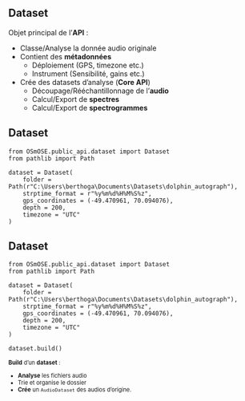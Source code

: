 ## Dataset {auto-animate=true}

Objet [principal]{.primary} de l'**API** :

- Classe/Analyse la [donnée audio]{.primary} [originale]{.secondary}
- Contient des **métadonnées**
    - [Déploiement]{.primary} (GPS, timezone etc.)
    - [Instrument]{.secondary} (Sensibilité, gains etc.)
- Crée des [datasets d'analyse]{.primary} (**Core API**)
    - [Découpage]{.primary}/[Rééchantillonnage]{.secondary} de l'**audio**
    - [Calcul]{.primary}/[Export]{.secondary} de **spectres**
    - [Calcul]{.primary}/[Export]{.secondary} de **spectrogrammes**

## Dataset {auto-animate=true}

```.python
from OSmOSE.public_api.dataset import Dataset
from pathlib import Path

dataset = Dataset(
    folder = Path(r"C:\Users\berthoga\Documents\Datasets\dolphin_autograph"),
    strptime_format = r"%y%m%d%H%M%S%z",
    gps_coordinates = (-49.470961, 70.094076),
    depth = 200,
    timezone = "UTC"
)
```

## Dataset {auto-animate=true}

```.python
from OSmOSE.public_api.dataset import Dataset
from pathlib import Path

dataset = Dataset(
    folder = Path(r"C:\Users\berthoga\Documents\Datasets\dolphin_autograph"),
    strptime_format = r"%y%m%d%H%M%S%z",
    gps_coordinates = (-49.470961, 70.094076),
    depth = 200,
    timezone = "UTC"
)

dataset.build()
```

::: {style="font-size: 80%"}

**Build** d'un **dataset** :

- **Analyse** les fichiers audio
- [Trie]{.primary} et [organise]{.secondary} le dossier
- **Crée** un `AudioDataset` des audios d'origine.

:::